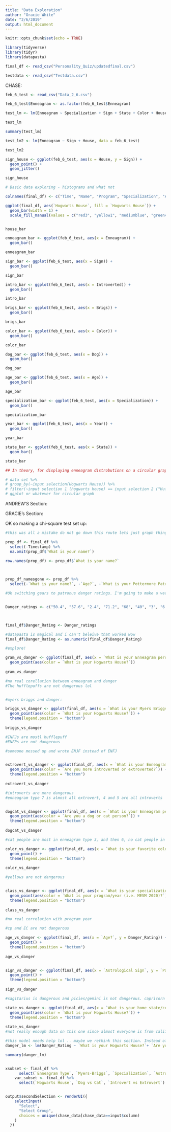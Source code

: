 ```yaml
---
title: "Data Exploration"
author: "Gracie White"
date: "2/6/2019"
output: html_document
---
```


```r
knitr::opts_chunk$set(echo = TRUE)
```

```r
library(tidyverse)
library(tidyr)
library(datapasta)

final_df <- read_csv("Personality_Quiz/updatedfinal.csv")

testdata <- read_csv("Testdata.csv")
```


CHASE:

```r
feb_6_test <- read_csv("Data_2_6.csv")

feb_6_test$Enneagram <- as.factor(feb_6_test$Enneagram)

test_lm <- lm(Enneagram ~ Specialization + Sign + State + Color + House + Brigs, data = feb_6_test)

test_lm

summary(test_lm)

test_lm2 <- lm(Enneagram ~ Sign + House, data = feb_6_test)

test_lm2

sign_house <- ggplot(feb_6_test, aes(x = House, y = Sign)) +
  geom_point() +
  geom_jitter()

sign_house
```

```r
# Basic data exploring - histograms and what not

colnames(final_df) <- c("Time", "Name", "Program", "Specialization", "Age", "Astrological Sign", "Home State", "Favorite Color", "Dog vs Cat", "Hogwarts House", "Patronus", "Introvert vs Extrovert", "Myers-Briggs", "Enneagram Type", "Enneagram Wing", "Favorite_R_Color", "Patronus Danger Rating")

ggplot(final_df, aes(`Hogwarts House`, fill = `Hogwarts House`)) +
  geom_bar(width = 1) +
  scale_fill_manual(values = c("red3", "yellow1", "mediumblue", "green4"))


house_bar

enneagram_bar <- ggplot(feb_6_test, aes(x = Enneagram)) +
  geom_bar()

enneagram_bar

sign_bar <- ggplot(feb_6_test, aes(x = Sign)) +
  geom_bar()

sign_bar

intro_bar <- ggplot(feb_6_test, aes(x = Introverted)) +
  geom_bar()

intro_bar

brigs_bar <- ggplot(feb_6_test, aes(x = Brigs)) +
  geom_bar()

brigs_bar

color_bar <- ggplot(feb_6_test, aes(x = Color)) +
  geom_bar()

color_bar

dog_bar <- ggplot(feb_6_test, aes(x = Dog)) +
  geom_bar()

dog_bar

age_bar <- ggplot(feb_6_test, aes(x = Age)) +
  geom_bar()

age_bar

specialization_bar <- ggplot(feb_6_test, aes(x = Specialization)) +
  geom_bar()

specialization_bar

year_bar <- ggplot(feb_6_test, aes(x = Year)) +
  geom_bar()

year_bar

state_bar <- ggplot(feb_6_test, aes(x = State)) +
  geom_bar()

state_bar
```

```r
## In theory, for displaying enneagram distrobutions on a circular graph by a specific group (ie, hufflepuffs):

# data set %>% 
# group_by(~input selection(Hogwarts House)) %>% 
# filter(~input selection 1 (hogwarts house) == input selection 2 ("Hufflepuff")) %>% 
# ggplot or whatever for circular graph
```




ANDREW'S Section:





GRACIE's Section:

OK so making a chi-square test set up:


```r

#this was all a mistake do not go down this route lets just graph things

prop_df <- final_df %>% 
  select(-Timestamp) %>% 
  na.omit(prop_df$`What is your name?`)
  
row.names(prop_df) <- prop_df$`What is your name?` 



prop_df_namesgone <- prop_df %>% 
  select(-`What is your name?`, -`Age?`, -`What is your Pottermore Patronus?`, -`What is you favorite R Color? Example, peachpuff2 (See NCEAS link above)`, -`What is your favorite color?`, -`What is your home state/country?`, `What is your Enneagram personality type "wing"?`)


```


```r
#Ok switching gears to patronus danger ratings. I'm going to make a vector in excel of the ratings, then use datapasta to copy them in as a vector, and mutate it into the dataframe. 


Danger_ratings <- c("50.4", "57.6", "2.4", "71.2", "68", "40", "3", "6.4", "69.2", "93.4", "23.4", "35.4", "34.2", "3", NA, "34.8", "29.2", "6.4", NA, "92.2", "5.4", "4.4", "15", "5.6", NA, "13.4", "3", "6", "6", "7.2", "9.4", "69.2", "58.8", "4.4", NA, "40.8", "9", "5.4", "2", "17.8", NA, "65", "8.4", "30.6", "3", "67.8", "25.2", "21.4", "92.6", "17.8", "16.8", "28.4", "23.8")



final_df$Danger_Rating <- Danger_ratings

#datapasta is magical and i can't beleive that worked wow
final_df$Danger_Rating <- as.numeric(final_df$Danger_Rating)

#explore!

gram_vs_danger <- ggplot(final_df, aes(x = `What is your Enneagram personalty type?`, y = Danger_Rating)) + 
  geom_point(aes(color = `What is your Hogwarts House?`))
  
gram_vs_danger

#no real corellation between enneagram and danger
#The hufflepuffs are not dangerous lol 


#myers briggs and danger:

briggs_vs_danger <- ggplot(final_df, aes(x = `What is your Myers Briggs personality type (if you know it)?`, y = Danger_Rating)) + 
  geom_point(aes(color = `What is your Hogwarts House?`)) + 
  theme(legend.position = "bottom")
  
briggs_vs_danger

#INFJs are mostl hufflepuff
#ENFPs are not dangerous

#someone messed up and wrote ENJF instead of ENFJ


extrovert_vs_danger <- ggplot(final_df, aes(x = `What is your Enneagram personalty type?`, y = Danger_Rating)) + 
  geom_point(aes(color = `Are you more introverted or extroverted?`)) + 
  theme(legend.position = "bottom")
  
extrovert_vs_danger

#introverts are more dangerous
#enneagram type 7 is almost all extrovert, 4 and 5 are all introverts


dogcat_vs_danger <- ggplot(final_df, aes(x = `What is your Enneagram personalty type?`, y = Danger_Rating)) + 
  geom_point(aes(color = `Are you a dog or cat person?`)) + 
  theme(legend.position = "bottom")
  
dogcat_vs_danger

#cat people are most in enneagram type 3, and then 6, no cat people in type 1 or 6

color_vs_danger <- ggplot(final_df, aes(x = `What is your favorite color?`, y = Danger_Rating)) + 
  geom_point() + 
  theme(legend.position = "bottom")
  
color_vs_danger

#yellows are not dangerous


class_vs_danger <- ggplot(final_df, aes(x = `What is your specialization/area of study?`, y = Danger_Rating)) + 
  geom_point(aes(color = `What is your program/year (i.e. MESM 2020)?`)) + 
  theme(legend.position = "bottom")
  
class_vs_danger

#no real correlation with program year

#cp and EC are not dangerous

age_vs_danger <- ggplot(final_df, aes(x = `Age?`, y = Danger_Rating)) + 
  geom_point() +
  theme(legend.position = "bottom")
  
age_vs_danger


sign_vs_danger <- ggplot(final_df, aes(x = `Astrological Sign`, y = `Patronus Danger Rating`)) + 
  geom_point() +
  theme(legend.position = "bottom")
  
sign_vs_danger

#sagitarius is dangerous and picies/gemini is not dangerous. capricorn kinda dangerous. 

state_vs_danger <- ggplot(final_df, aes(x = `What is your home state/country?`, y = Danger_Rating)) + 
  geom_point(aes(color = `What is your Hogwarts House?`)) +
  theme(legend.position = "bottom")
  
state_vs_danger
#not really enough data on this one since almost everyone is from california

#this model needs help lol .. maybe we rethink this section. Instead of a linear model maybe it's just a visualization, and you see where you stack up in comparison to others in your group 
danger_lm <- lm(Danger_Rating ~ `What is your Hogwarts House?`+ `Are you more introverted or extroverted?` + `Astrological Sign?`, data = final_df)

summary(danger_lm)


xsubset <- final_df %>% 
      select(`Enneagram Type`, `Myers-Briggs`, `Specialization`, `Astrological Sign`)
    var_subset <- final_df %>% 
      select(`Hogwarts House`, `Dog vs Cat`, `Introvert vs Extrovert`)


output$secondSelection <- renderUI({
    selectInput(
      "Select",
      "Select Group",
      choices = unique(chase_data[chase_data==input$column)
    )
  })

```








